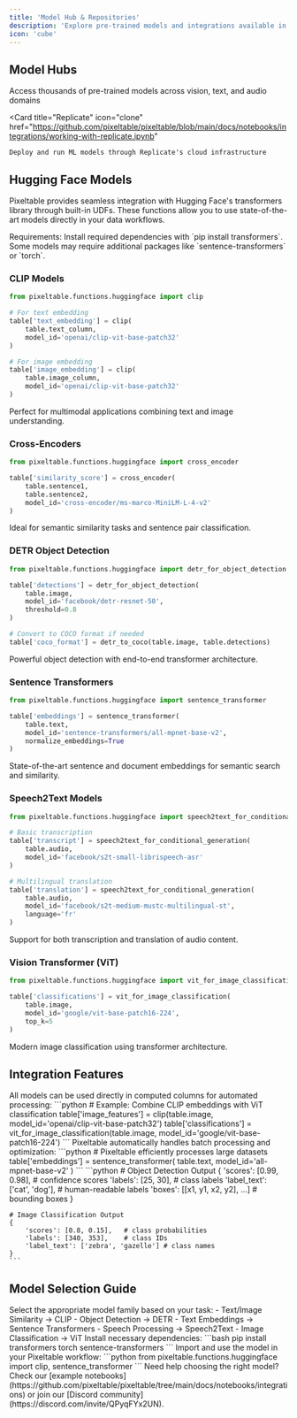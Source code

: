 ```yaml
---
title: 'Model Hub & Repositories'
description: 'Explore pre-trained models and integrations available in Pixeltable'
icon: 'cube'
---
```


## Model Hubs

<CardGroup cols={2}>
  <Card
    title="Hugging Face Hub"
    icon="face-smile"
    href="https://github.com/pixeltable/pixeltable/blob/main/docs/notebooks/integrations/working-with-hugging-face.ipynb"
  >
    Access thousands of pre-trained models across vision, text, and audio domains
  </Card>

  <Card
    title="Replicate"
    icon="clone"
    href="https://github.com/pixeltable/pixeltable/blob/main/docs/notebooks/integrations/working-with-replicate.ipynb"
  >
    Deploy and run ML models through Replicate's cloud infrastructure
  </Card>
</CardGroup>

## Hugging Face Models

Pixeltable provides seamless integration with Hugging Face's transformers library through built-in UDFs. These functions allow you to use state-of-the-art models directly in your data workflows.

<Note>
Requirements: Install required dependencies with `pip install transformers`. Some models may require additional packages like `sentence-transformers` or `torch`.
</Note>

### CLIP Models
```python
from pixeltable.functions.huggingface import clip

# For text embedding
table['text_embedding'] = clip(
    table.text_column,
    model_id='openai/clip-vit-base-patch32'
)

# For image embedding
table['image_embedding'] = clip(
    table.image_column,
    model_id='openai/clip-vit-base-patch32'
)
```
Perfect for multimodal applications combining text and image understanding.

### Cross-Encoders
```python
from pixeltable.functions.huggingface import cross_encoder

table['similarity_score'] = cross_encoder(
    table.sentence1,
    table.sentence2,
    model_id='cross-encoder/ms-marco-MiniLM-L-4-v2'
)
```
Ideal for semantic similarity tasks and sentence pair classification.

### DETR Object Detection
```python
from pixeltable.functions.huggingface import detr_for_object_detection

table['detections'] = detr_for_object_detection(
    table.image,
    model_id='facebook/detr-resnet-50',
    threshold=0.8
)

# Convert to COCO format if needed
table['coco_format'] = detr_to_coco(table.image, table.detections)
```
Powerful object detection with end-to-end transformer architecture.

### Sentence Transformers
```python
from pixeltable.functions.huggingface import sentence_transformer

table['embeddings'] = sentence_transformer(
    table.text,
    model_id='sentence-transformers/all-mpnet-base-v2',
    normalize_embeddings=True
)
```
State-of-the-art sentence and document embeddings for semantic search and similarity.

### Speech2Text Models
```python
from pixeltable.functions.huggingface import speech2text_for_conditional_generation

# Basic transcription
table['transcript'] = speech2text_for_conditional_generation(
    table.audio,
    model_id='facebook/s2t-small-librispeech-asr'
)

# Multilingual translation
table['translation'] = speech2text_for_conditional_generation(
    table.audio,
    model_id='facebook/s2t-medium-mustc-multilingual-st',
    language='fr'
)
```
Support for both transcription and translation of audio content.

### Vision Transformer (ViT)
```python
from pixeltable.functions.huggingface import vit_for_image_classification

table['classifications'] = vit_for_image_classification(
    table.image,
    model_id='google/vit-base-patch16-224',
    top_k=5
)
```
Modern image classification using transformer architecture.

## Integration Features

<AccordionGroup>
  <Accordion title="Computed Columns">
    All models can be used directly in computed columns for automated processing:
    ```python
    # Example: Combine CLIP embeddings with ViT classification
    table['image_features'] = clip(table.image, model_id='openai/clip-vit-base-patch32')
    table['classifications'] = vit_for_image_classification(table.image, model_id='google/vit-base-patch16-224')
    ```
  </Accordion>

  <Accordion title="Batch Processing">
    Pixeltable automatically handles batch processing and optimization:
    ```python
    # Pixeltable efficiently processes large datasets
    table['embeddings'] = sentence_transformer(
        table.text,
        model_id='all-mpnet-base-v2'
    )
    ```
  </Accordion>

  <Accordion title="Model Output Format">
    ```python
    # Object Detection Output
    {
        'scores': [0.99, 0.98],  # confidence scores
        'labels': [25, 30],      # class labels
        'label_text': ['cat', 'dog'], # human-readable labels
        'boxes': [[x1, y1, x2, y2], ...] # bounding boxes
    }

    # Image Classification Output
    {
        'scores': [0.8, 0.15],   # class probabilities
        'labels': [340, 353],    # class IDs
        'label_text': ['zebra', 'gazelle'] # class names
    }
    ```
  </Accordion>
</AccordionGroup>

## Model Selection Guide

<Steps>
  <Step title="Choose Task">
    Select the appropriate model family based on your task:
    - Text/Image Similarity → CLIP
    - Object Detection → DETR
    - Text Embeddings → Sentence Transformers
    - Speech Processing → Speech2Text
    - Image Classification → ViT
  </Step>
  
  <Step title="Check Requirements">
    Install necessary dependencies:
    ```bash
    pip install transformers torch sentence-transformers
    ```
  </Step>
  
  <Step title="Setup Integration">
    Import and use the model in your Pixeltable workflow:
    ```python
    from pixeltable.functions.huggingface import clip, sentence_transformer
    ```
  </Step>
</Steps>

<Tip>
Need help choosing the right model? Check our [example notebooks](https://github.com/pixeltable/pixeltable/tree/main/docs/notebooks/integrations) or join our [Discord community](https://discord.com/invite/QPyqFYx2UN).
</Tip>